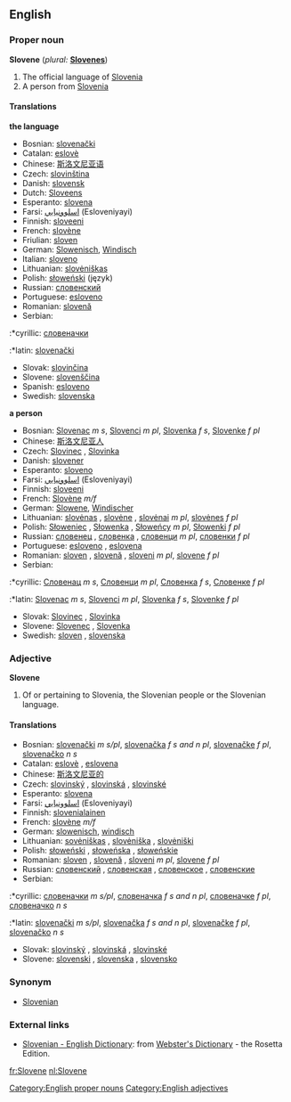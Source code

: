 ==English==

===Proper noun===
'''Slovene'''  (''plural:'' '''[[Slovenes]]''')
# The official language of [[Slovenia]]
# A person from [[Slovenia]]

====Translations====
'''the language'''
*Bosnian: [[slovenački]] {{m}}
*Catalan: [[eslovè]]
*Chinese: [[斯洛文尼亚语]]
*Czech: [[slovinština]] {{f}}
*Danish: [[slovensk]]
*Dutch: [[Sloveens]] {{n}}
*Esperanto: [[slovena]]
*Farsi: [[اسلوونيايي]] (Esloveniyayi)
*Finnish: [[sloveeni]]
*French: [[slovène]] {{m}}
*Friulian: [[sloven]]
*German: [[Slowenisch]], [[Windisch]]
*Italian: [[sloveno]]
*Lithuanian: [[slovėniškas]]
*Polish: [[słoweński]] (język) {{m}}
*Russian: [[словенский]]
*Portuguese: [[esloveno]]
*Romanian: [[slovenă]] {{f}}
*Serbian:
:*cyrillic: [[словеначки]] {{m}}
:*latin: [[slovenački]] {{m}}
*Slovak: [[slovinčina]] {{f}}
*Slovene: [[slovenščina]]
*Spanish: [[esloveno]]
*Swedish: [[slovenska]]

'''a person'''
*Bosnian: [[Slovenac]] ''m s'', [[Slovenci]] ''m pl'', [[Slovenka]] ''f s'', [[Slovenke]] ''f pl''
*Chinese: [[斯洛文尼亚人]]
*Czech: [[Slovinec]] {{m}}, [[Slovinka]] {{f}}
*Danish: [[slovener]]
*Esperanto: [[sloveno]]
*Farsi: [[اسلوونيايي]] (Esloveniyayi)
*Finnish: [[sloveeni]]
*French: [[Slovène]] ''m/f''
*German: [[Slowene]], [[Windischer]] {{m}}
*Lithuanian: [[slovėnas]] {{m}}, [[slovėne]] {{f}}, [[slovėnai]] ''m pl'', [[slovėnes]] ''f pl''
*Polish: [[Słoweniec]] {{m}}, [[Słowenka]] {{f}}, [[Słoweńcy]] ''m pl'', [[Słowenki]] ''f pl''
*Russian: [[словенец]] {{m}}, [[словенка]] {{f}}, [[словенци]] ''m pl'', [[словенки]] ''f pl''
*Portuguese: [[esloveno]] {{m}}, [[eslovena]] {{f}}
*Romanian: [[sloven]] {{m}}, [[slovenă]] {{f}}, [[sloveni]] ''m pl'', [[slovene]] ''f pl''
*Serbian:
:*cyrillic: [[Словенац]] ''m s'', [[Словенци]] ''m pl'', [[Словенка]] ''f s'', [[Словенке]] ''f pl''
:*latin: [[Slovenac]] ''m s'', [[Slovenci]] ''m pl'', [[Slovenka]] ''f s'', [[Slovenke]] ''f pl''
*Slovak: [[Slovinec]] {{m}}, [[Slovinka]] {{f}}
*Slovene: [[Slovenec]] {{m}}, [[Slovenka]] {{f}}
*Swedish: [[sloven]] {{m}}, [[slovenska]] {{f}}

===Adjective===
'''Slovene'''
# Of or pertaining to Slovenia, the Slovenian people or the Slovenian language.

====Translations====
*Bosnian: [[slovenački]] ''m s/pl'', [[slovenačka]] ''f s and n pl'', [[slovenačke]] ''f pl'', [[slovenačko]] ''n s''
*Catalan: [[eslovè]] {{m}}, [[eslovena]] {{f}}
*Chinese: [[斯洛文尼亚的]]
*Czech: [[slovinský]] {{m}}, [[slovinská]] {{f}}, [[slovinské]] {{n}}
*Esperanto: [[slovena]]
*Farsi: [[اسلوونيايي]] (Esloveniyayi)
*Finnish: [[slovenialainen]]
*French: [[slovène]] ''m/f''
*German: [[slowenisch]], [[windisch]]
*Lithuanian: [[sovėniškas]] {{m}}, [[slovėniška]] {{f}}, [[slovėniški]] {{p}}
*Polish: [[słoweński]] {{m}}, [[słoweńska]] {{f}}, [[słoweńskie]] {{n}}
*Romanian: [[sloven]] {{m}}, [[slovenă]] {{f}}, [[sloveni]] ''m pl'', [[slovene]] ''f pl''
*Russian: [[словенский]] {{m}}, [[словенская]] {{f}}, [[словенское]] {{n}}, [[словенские]] {{p}}
*Serbian:
:*cyrillic: [[словеначки]] ''m s/pl'', [[словеначка]] ''f s and n pl'', [[словеначке]] ''f pl'', [[словеначко]] ''n s''
:*latin: [[slovenački]] ''m s/pl'', [[slovenačka]] ''f s and n pl'', [[slovenačke]] ''f pl'', [[slovenačko]] ''n s''
*Slovak: [[slovinský]] {{m}}, [[slovinská]] {{f}}, [[slovinské]] {{n}}
*Slovene: [[slovenski]] {{m}}, [[slovenska]] {{f}}, [[slovensko]] {{n}}

===Synonym===
*[[Slovenian]]

===External links===
*[http://www.websters-online-dictionary.org/definition/Slovene-english/ Slovenian - English Dictionary]: from [http://www.websters-online-dictionary.org/ Webster's Dictionary] - the Rosetta Edition.

[[Category:English proper nouns]]
[[Category:English adjectives]]

[[fr:Slovene]]
[[nl:Slovene]]